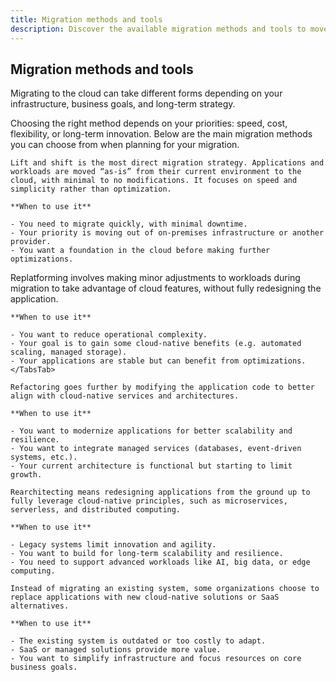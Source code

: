 ```yaml
---
title: Migration methods and tools
description: Discover the available migration methods and tools to move your infrastructure to Scaleway and develop your projects.
---
```


## Migration methods and tools

Migrating to the cloud can take different forms depending on your infrastructure, business goals, and long-term strategy.

Choosing the right method depends on your priorities: speed, cost, flexibility, or long-term innovation. Below are the main migration methods you can choose from when planning for your migration.

<Tabs id="install">
  <TabsTab label="Lift and Shift">

    Lift and shift is the most direct migration strategy. Applications and workloads are moved “as-is” from their current environment to the cloud, with minimal to no modifications. It focuses on speed and simplicity rather than optimization.

    **When to use it**

    - You need to migrate quickly, with minimal downtime.
    - Your priority is moving out of on-premises infrastructure or another provider.
    - You want a foundation in the cloud before making further optimizations.
</TabsTab>
  <TabsTab label="Replatforming">

   Replatforming involves making minor adjustments to workloads during migration to take advantage of cloud features, without fully redesigning the application.

    **When to use it**

    - You want to reduce operational complexity.
    - Your goal is to gain some cloud-native benefits (e.g. automated scaling, managed storage).
    - Your applications are stable but can benefit from optimizations.
    </TabsTab>
  <TabsTab label="Refactoring">

    Refactoring goes further by modifying the application code to better align with cloud-native services and architectures.

    **When to use it**

    - You want to modernize applications for better scalability and resilience.
    - You want to integrate managed services (databases, event-driven systems, etc.).
    - Your current architecture is functional but starting to limit growth.
</TabsTab>
  <TabsTab label="Rearchitecting">

    Rearchitecting means redesigning applications from the ground up to fully leverage cloud-native principles, such as microservices, serverless, and distributed computing.

    **When to use it**

    - Legacy systems limit innovation and agility.
    - You want to build for long-term scalability and resilience.
    - You need to support advanced workloads like AI, big data, or edge computing.
  </TabsTab>
  <TabsTab label="Replacement">

    Instead of migrating an existing system, some organizations choose to replace applications with new cloud-native solutions or SaaS alternatives.

    **When to use it**

    - The existing system is outdated or too costly to adapt.
    - SaaS or managed solutions provide more value.
    - You want to simplify infrastructure and focus resources on core business goals.
  </TabsTab>
</Tabs>